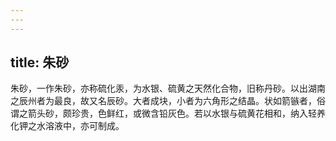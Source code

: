 ```yaml
---
---
---
```

title: 朱砂
---



朱砂，一作朱砂，亦称硫化汞，为水银、硫黄之天然化合物，旧称丹砂。以出湖南之辰州者为最良，故又名辰砂。大者成块，小者为六角形之结晶。状如箭镞者，俗谓之箭头砂，颇珍贵，色鲜红，或微含铅灰色。若以水银与硫黄花相和，纳入轻养化钾之水溶液中，亦可制成。